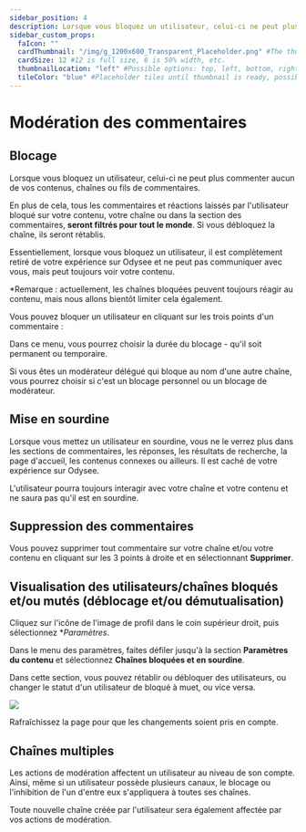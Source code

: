 ---
sidebar_position: 4
description: Lorsque vous bloquez un utilisateur, celui-ci ne peut plus commenter aucun de vos contenus, chaînes ou fils de commentaires.
sidebar_custom_props:
  faIcon: ""
  cardThumbnail: "/img/g_1200x600_Transparent_Placeholder.png" #The thumbnail on the category card.
  cardSize: 12 #12 is full size, 6 is 50% width, etc.
  thumbnailLocation: "left" #Possible options: top, left, bottom, right, none
  tileColor: "blue" #Placeholder tiles until thumbnail is ready, possible options: blue, cream, darkpurple, lightpurple, mauve, orange, pink, none
---

# Modération des commentaires

## Blocage

Lorsque vous bloquez un utilisateur, celui-ci ne peut plus commenter aucun de vos contenus, chaînes ou fils de commentaires.

En plus de cela, tous les commentaires et réactions laissés par l'utilisateur bloqué sur votre contenu, votre chaîne ou dans la section des commentaires, **seront filtrés pour tout le monde**. Si vous débloquez la chaîne, ils seront rétablis. 

Essentiellement, lorsque vous bloquez un utilisateur, il est complètement retiré de votre expérience sur Odysee et ne peut pas communiquer avec vous, mais peut toujours voir votre contenu. 

*Remarque : actuellement, les chaînes bloquées peuvent toujours réagir au contenu, mais nous allons bientôt limiter cela également.

Vous pouvez bloquer un utilisateur en cliquant sur les trois points d'un commentaire :

Dans ce menu, vous pourrez choisir la durée du blocage - qu'il soit permanent ou temporaire.

Si vous êtes un modérateur délégué qui bloque au nom d'une autre chaîne, vous pourrez choisir si c'est un blocage personnel ou un blocage de modérateur.

## Mise en sourdine

Lorsque vous mettez un utilisateur en sourdine, vous ne le verrez plus dans les sections de commentaires, les réponses, les résultats de recherche, la page d'accueil, les contenus connexes ou ailleurs. Il est caché de votre expérience sur Odysee.

L'utilisateur pourra toujours interagir avec votre chaîne et votre contenu et ne saura pas qu'il est en sourdine.

## Suppression des commentaires

Vous pouvez supprimer tout commentaire sur votre chaîne et/ou votre contenu en cliquant sur les 3 points à droite et en sélectionnant **Supprimer**.

## Visualisation des utilisateurs/chaînes bloqués et/ou mutés (déblocage et/ou démutualisation)

Cliquez sur l'icône de l'image de profil dans le coin supérieur droit, puis sélectionnez **Paramètres*.

Dans le menu des paramètres, faites défiler jusqu'à la section **Paramètres du contenu** et sélectionnez **Chaînes bloquées et en sourdine**.

Dans cette section, vous pouvez rétablir ou débloquer des utilisateurs, ou changer le statut d'un utilisateur de bloqué à muet, ou vice versa. 

<Image src="[/img/fr/paiement.png](https://spee.ch/c/84040915b6482d00.png)" />

Rafraîchissez la page pour que les changements soient pris en compte.

## Chaînes multiples

Les actions de modération affectent un utilisateur au niveau de son compte. Ainsi, même si un utilisateur possède plusieurs canaux, le blocage ou l'inhibition de l'un d'entre eux s'appliquera à toutes ses chaînes.

Toute nouvelle chaîne créée par l'utilisateur sera également affectée par vos actions de modération.
